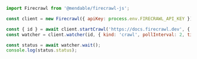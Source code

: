 ```js Node
import Firecrawl from '@mendable/firecrawl-js';

const client = new Firecrawl({ apiKey: process.env.FIRECRAWL_API_KEY });

const { id } = await client.startCrawl('https://docs.firecrawl.dev', { limit: 10 });
const watcher = client.watcher(id, { kind: 'crawl', pollInterval: 2, timeout: 120 });

const status = await watcher.wait();
console.log(status.status);
```


